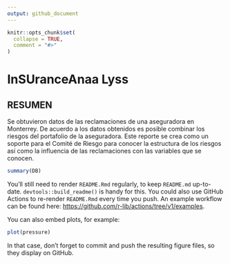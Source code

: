 ```yaml
---
output: github_document
---
```


<!-- README.md is generated from README.Rmd. Please edit that file -->

```r
knitr::opts_chunk$set(
  collapse = TRUE,
  comment = "#>"
)
```

# InSUranceAnaa Lyss

<!-- badges: start -->
<!-- badges: end -->

## RESUMEN

Se obtuvieron datos de las reclamaciones de una aseguradora en Monterrey. De acuerdo a los datos obtenidos es posible combinar los riesgos del portafolio de la aseguradora. Este reporte se crea como un soporte para el Comité de Riesgo para conocer la estructura de los riesgos así como la influencia de las reclamaciones con las variables que se conocen.

```r
summary(DB)
```

You'll still need to render `README.Rmd` regularly, to keep `README.md` up-to-date. `devtools::build_readme()` is handy for this. You could also use GitHub Actions to re-render `README.Rmd` every time you push. An example workflow can be found here: <https://github.com/r-lib/actions/tree/v1/examples>.

You can also embed plots, for example:

```r
plot(pressure)
```

In that case, don't forget to commit and push the resulting figure files, so they display on GitHub.
